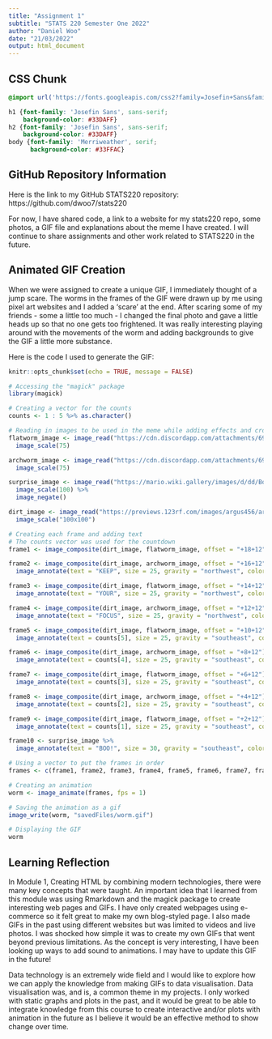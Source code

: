 ---
title: "Assignment 1"
subtitle: "STATS 220 Semester One 2022"
author: "Daniel Woo"
date: "21/03/2022"
output: html_document
---

## CSS Chunk
```{css, include=TRUE, echo=TRUE}
@import url('https://fonts.googleapis.com/css2?family=Josefin+Sans&family=Merriweather:wght@300&display=swap');

h1 {font-family: 'Josefin Sans', sans-serif;
    background-color: #33DAFF}
h2 {font-family: 'Josefin Sans', sans-serif;
    background-color: #33DAFF}
body {font-family: 'Merriweather', serif; 
      background-color: #33FFAC}

```

## GitHub Repository Information

Here is the link to my GitHub STATS220 repository: https://github.com/dwoo7/stats220

For now, I have shared code, a link to a website for my stats220 repo, some photos, a GIF file and explanations about the meme I have created.
I will continue to share assignments and other work related to STATS220 in the future.

## Animated GIF Creation

When we were assigned to create a unique GIF, I immediately thought of a jump scare. The worms in the frames of the GIF were drawn up by me using pixel art websites and I added a 'scare' at the end. After scaring some of my friends - some a little too much - I changed the final photo and gave a little heads up so that no one gets too frightened. It was really interesting playing around with the movements of the worm and adding backgrounds to give the GIF a little more substance.

Here is the code I used to generate the GIF:

```{r setup, include=TRUE, echo=TRUE}
knitr::opts_chunk$set(echo = TRUE, message = FALSE)
```

```{r worm, include=TRUE, echo=TRUE}
# Accessing the "magick" package
library(magick)

# Creating a vector for the counts
counts <- 1 : 5 %>% as.character()

# Reading in images to be used in the meme while adding effects and cropping/scaling as necessary
flatworm_image <- image_read("https://cdn.discordapp.com/attachments/697805929370091671/955089013075767326/pixilart-drawing.png") %>%
  image_scale(75)

archworm_image <- image_read("https://cdn.discordapp.com/attachments/697805929370091671/955089815349641216/pixilart-drawing_1.png") %>%
  image_scale(75)

surprise_image <- image_read("https://mario.wiki.gallery/images/d/dd/BooHoops.png") %>%
  image_scale(100) %>%
  image_negate()

dirt_image <- image_read("https://previews.123rf.com/images/argus456/argus4561309/argus456130900186/21883630-%EA%B7%B8%EA%B2%83%EC%97%90-%EC%9D%BC%EB%B6%80-%EB%AF%B8%EC%84%B8-%EC%9E%85%EC%9E%90%EC%99%80-%ED%86%A0%EC%96%91-%ED%9D%99%EC%9D%98-%EC%A7%88%EA%B0%90.jpg") %>%
  image_scale("100x100")

# Creating each frame and adding text
# The counts vector was used for the countdown
frame1 <- image_composite(dirt_image, flatworm_image, offset = "+18+12")

frame2 <- image_composite(dirt_image, archworm_image, offset = "+16+12") %>%
  image_annotate(text = "KEEP", size = 25, gravity = "northwest", color = "white")

frame3 <- image_composite(dirt_image, flatworm_image, offset = "+14+12") %>%
  image_annotate(text = "YOUR", size = 25, gravity = "northwest", color = "white")

frame4 <- image_composite(dirt_image, archworm_image, offset = "+12+12") %>%
  image_annotate(text = "FOCUS", size = 25, gravity = "northwest", color = "white")

frame5 <- image_composite(dirt_image, flatworm_image, offset = "+10+12") %>%
  image_annotate(text = counts[5], size = 25, gravity = "southeast", color = "white")

frame6 <- image_composite(dirt_image, archworm_image, offset = "+8+12") %>%
  image_annotate(text = counts[4], size = 25, gravity = "southeast", color = "white")

frame7 <- image_composite(dirt_image, flatworm_image, offset = "+6+12") %>%
  image_annotate(text = counts[3], size = 25, gravity = "southeast", color = "white")

frame8 <- image_composite(dirt_image, archworm_image, offset = "+4+12") %>%
  image_annotate(text = counts[2], size = 25, gravity = "southeast", color = "white")

frame9 <- image_composite(dirt_image, flatworm_image, offset = "+2+12") %>%
  image_annotate(text = counts[1], size = 25, gravity = "southeast", color = "white")

frame10 <- surprise_image %>%
  image_annotate(text = "BOO!", size = 30, gravity = "southeast", color = "red")

# Using a vector to put the frames in order
frames <- c(frame1, frame2, frame3, frame4, frame5, frame6, frame7, frame8, frame9, frame10)

# Creating an animation
worm <- image_animate(frames, fps = 1)

# Saving the animation as a gif
image_write(worm, "savedFiles/worm.gif")

# Displaying the GIF
worm

```

## Learning Reflection

In Module 1, Creating HTML by combining modern technologies, there were many key concepts that were taught.
An important idea that I learned from this module was using Rmarkdown and the magick package to create interesting web pages and GIFs.
I have only created webpages using e-commerce so it felt great to make my own blog-styled page. I also made GIFs in the past using different websites but was limited to videos and live photos. I was shocked how simple it was to create my own GIFs that went beyond previous limitations.
As the concept is very interesting, I have been looking up ways to add sound to animations. I may have to update this GIF in the future!

Data technology is an extremely wide field and I would like to explore how we can apply the knowledge from making GIFs to data visualisation. Data visualisation was, and is, a common theme in my projects. I only worked with static graphs and plots in the past, and it would be great to be able to integrate knowledge from this course to create interactive and/or plots with animation in the future as I believe it would be an effective method to show change over time.